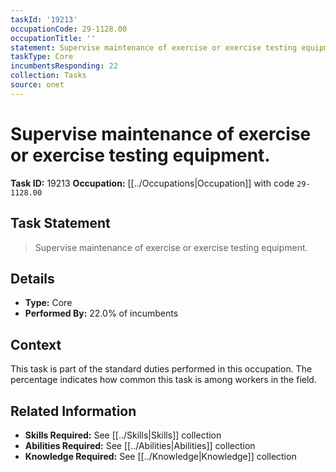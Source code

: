 ```yaml
---
taskId: '19213'
occupationCode: 29-1128.00
occupationTitle: ''
statement: Supervise maintenance of exercise or exercise testing equipment.
taskType: Core
incumbentsResponding: 22
collection: Tasks
source: onet
---
```

# Supervise maintenance of exercise or exercise testing equipment.

**Task ID:** 19213
**Occupation:** [[../Occupations|Occupation]] with code `29-1128.00`

## Task Statement

> Supervise maintenance of exercise or exercise testing equipment.

## Details

- **Type:** Core
- **Performed By:** 22.0% of incumbents

## Context

This task is part of the standard duties performed in this occupation. The percentage indicates how common this task is among workers in the field.

## Related Information

- **Skills Required:** See [[../Skills|Skills]] collection
- **Abilities Required:** See [[../Abilities|Abilities]] collection
- **Knowledge Required:** See [[../Knowledge|Knowledge]] collection
